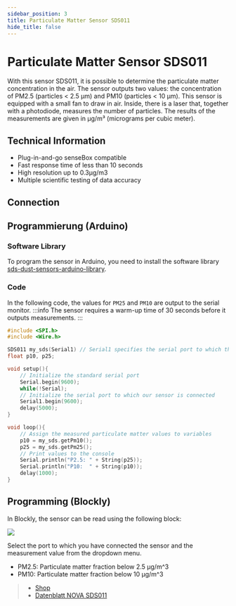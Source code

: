 ```yaml
---
sidebar_position: 3
title: Particulate Matter Sensor SDS011
hide_title: false
---
```


# Particulate Matter Sensor SDS011

With this sensor SDS011, it is possible to determine the particulate matter concentration in the air.  The sensor outputs two values: the concentration of PM2.5 (particles < 2.5 µm) and PM10 (particles < 10 µm).  This sensor is equipped with a small fan to draw in air.  Inside, there is a laser that, together with a photodiode, measures the number of particles.  The results of the measurements are given in µg/m³ (micrograms per cubic meter).


<ImageWithText src={feinstaubSds} title="Feinstaubsensor SDS011"/>

## Technical Information
* Plug-in-and-go senseBox compatible
* Fast response time of less than 10 seconds
* High resolution up to 0.3µg/m3
* Multiple scientific testing of data accuracy

## Connection

<TutorialPorts port="uart" />



## Programmierung (Arduino)

### Software Library
To program the sensor in Arduino, you need to install the software library [sds-dust-sensors-arduino-library](https://codeload.github.com/lewapek/sds-dust-sensors-arduino-library/zip/refs/heads/master).

### Code
In the following code, the values for `PM25` and `PM10` are output to the serial monitor.
:::info
The sensor requires a warm-up time of 30 seconds before it outputs measurements.
:::


```cpp
#include <SPI.h>
#include <Wire.h>

SDS011 my_sds(Serial1) // Serial1 specifies the serial port to which the sensor is connected
float p10, p25;

void setup(){
    // Initialize the standard serial port
    Serial.begin(9600);
    while(!Serial);
    // Initialize the serial port to which our sensor is connected
    Serial1.begin(9600);
    delay(5000);
}

void loop(){
    // Assign the measured particulate matter values to variables
    p10 = my_sds.getPm10();
    p25 = my_sds.getPm25();
    // Print values to the console
    Serial.println("P2.5: " + String(p25));
    Serial.println("P10:  " + String(p10));
    delay(1000);
}
```

## Programming (Blockly)

In Blockly, the sensor can be read using the following block:

![](/img/hardware-bilder/feinstaub/block_feinstaubsensor.svg)

Select the port to which you have connected the sensor and the measurement value from the dropdown menu.

- PM2.5: Particulate matter fraction below 2.5 µg/m^3
- PM10: Particulate matter fraction below 10 µg/m^3

>- [Shop](https://sensebox.kaufen/product/feinstaub-sds011)
>- [Datenblatt NOVA SDS011](https://cdn-reichelt.de/documents/datenblatt/X200/SDS011-DATASHEET.pdf)
